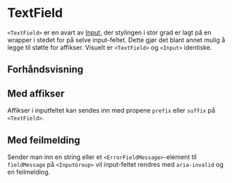 
<Meta of={TextFieldStories} />

# TextField

`<TextField>` er en avart av [Input](.?path=/docs/komponenter-form-input--docs), der stylingen i stor grad er lagt på en wrapper i stedet for på selve input-feltet. Dette gjør det blant annet mulig å legge til støtte for affikser. Visuelt er `<TextField>` og `<Input>` identiske.

## Forhåndsvisning

<Canvas of={TextFieldStories.Standard} />
<Controls of={TextFieldStories.Standard} />

## Med affikser

Affikser i inputfeltet kan sendes inn med propene `prefix` eller `suffix` på `<TextField>`.

<Canvas of={TextFieldStories.WithAffixes} />
<Controls of={TextFieldStories.WithAffixes} />

## Med feilmelding

Sender man inn en string eller et `<ErrorFieldMessage>`-element til `fieldMessage` på `<InputGroup>` vil input-feltet rendres med `aria-invalid` og en feilmelding.

<Canvas of={TextFieldStories.FieldMessage} />
<Controls of={TextFieldStories.FieldMessage} />
